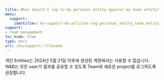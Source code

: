 ```yaml
---
title: When should I log to my personal entity against my team entity?
menu:
  support:
    identifier: ko-support-kb-articles-log_personal_entity_team_entity
support:
- team management
toc_hide: true
type: docs
url: /ko/support/:filename
---
```


개인 Entities는 2024년 5월 21일 이후에 생성된 계정에서는 사용할 수 없습니다. W&B는 모든 user가 결과를 공유할 수 있도록 Team에 새로운 project를 로그하도록 권장합니다.
